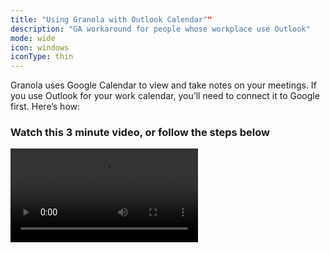 ```yaml
---
title: "Using Granola with Outlook Calendar""
description: "GA workaround for people whose workplace use Outlook"
mode: wide
icon: windows
iconType: thin
---
```


Granola uses Google Calendar to view and take notes on your meetings. If you use Outlook for your work calendar, you’ll need to connect it to Google first. Here’s how:

### Watch this 3 minute video, or follow the steps below

<video controls className="w-full aspect-video" src="https://www.loom.com/share/d09ac60fd71246b5b4259347914fef75?sid=fb7f2289-7b6f-41b8-ac28-f9656914c984" />

### 1. Open settings on [outlook.com](http://outlook.com)

Head to [outlook.com](http://outlook.com) and sign in with your work account, then open settings

### 2. Get a publish URL for your work calendar

1. In settings, navigate to `Calendar` → `Shared Calendars`

2. Under `Publish a calendar` , select your main work calendar, and then select `Can view all details` from the dropdown

3. Click `Publish`
   ![CleanShot 2024-04-05 at 14.34.43@2x.png](https://prod-files-secure.s3.us-west-2.amazonaws.com/193cc12c-d70b-4c53-bb85-bcfb9bb7a6e7/4ec36503-1de0-493c-8eb8-cc94e2978f8c/CleanShot_2024-04-05_at_14.34.432x.png)

4. Click the `ICS` url and then copy it
   ![CleanShot 2024-04-05 at 14.38.08@2x.png](https://prod-files-secure.s3.us-west-2.amazonaws.com/193cc12c-d70b-4c53-bb85-bcfb9bb7a6e7/066b7a8d-1759-445f-9c5c-bb0cb9547c37/CleanShot_2024-04-05_at_14.38.082x.png)

## 3. Add a new calendar in Google Calendar

1. Head to Google Calendar ([calendar.google.com](http://calendar.google.com))

2. Click the plus next to `Other Calendars` and then select `From URL`
   ![CleanShot 2024-04-05 at 14.40.47@2x.png](https://prod-files-secure.s3.us-west-2.amazonaws.com/193cc12c-d70b-4c53-bb85-bcfb9bb7a6e7/f49c25ab-c74c-4387-a148-7e320369bbba/CleanShot_2024-04-05_at_14.40.472x.png)

3. Paste the link you got from Outlook and click `Add Calendar`
   ![CleanShot 2024-04-05 at 14.41.56@2x.png](https://prod-files-secure.s3.us-west-2.amazonaws.com/193cc12c-d70b-4c53-bb85-bcfb9bb7a6e7/9398f04b-faaf-4b64-9772-34b8aaef3f2a/CleanShot_2024-04-05_at_14.41.562x.png)

## 4. Turn your new calendar on in Granola

1. In Granola, click the Gear icon next to `Coming Up`

2. Your recently added calendar should appear in this list. Toggle it on to see your outlook events

\<aside> ℹ️ The calendar name in Granola might not always be accurate, so just look for new calendars in this list

\</aside>

\<aside> ⏱️

Granola can take a few minutes to sync and recognise your newly added calendar. If it’s taking a reeaally long time, try signing out and back in again.

\</aside>

![CleanShot 2024-04-05 at 14.48.05@2x.png](https://prod-files-secure.s3.us-west-2.amazonaws.com/193cc12c-d70b-4c53-bb85-bcfb9bb7a6e7/64c00463-c834-4854-9e27-0070b6cbb921/CleanShot_2024-04-05_at_14.48.052x.png)

## 5. Get stuck? Message us and we’ll help!

Email us at [help@granola.so](mailto:help@granola.so) and we’ll get you unstuck
